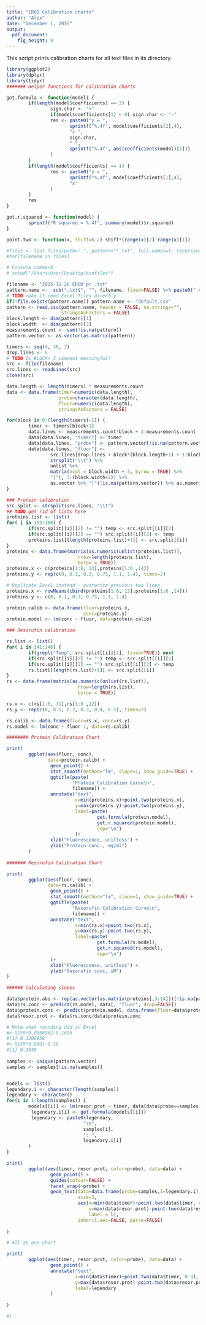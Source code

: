 ```yaml
---
title: "EROD Calibration charts"
author: "Alex"
date: "December 1, 2015"
output: 
  pdf_document: 
    fig_height: 8
---
```


This script prints calibration charts for all text files in its directory.

```r
library(ggplot2)
library(dplyr)
library(tidyr)
####### Helper functions for calibration charts

get.formula <- function(model) {
        if(length(model$coefficients) == 2) {
                sign.char <- "+"
                if(model$coefficients[1] < 0) sign.char <- "-"
                res <- paste0("y = ",
                       sprintf("%.4f", model$coefficients[2],4),
                       "x ",
                       sign.char,
                       " ",
                       sprintf("%.4f", abs(coefficients(model)[1]))
                )
        }
        if(length(model$coefficients) == 1) {
                res <- paste0("y = ",
                       sprintf("%.4f", model$coefficients[1],4),
                       "x"
                )    
        }
        res
}

get.r.squared <- function(model) {
        sprintf("R squared = %.4f", summary(model)$r.squared)
}

point.two <- function(x, shift=0.2) shift*(range(x)[2]-range(x)[1])
```

```r
#files <- list.files(path=".", pattern="*.txt", full.names=T, recursive=FALSE)
#for(filename in files)

# Console command
# setwd("/Users/User/Desktop/ecofiles")

filename <- "2015-11-26 EROD pr .txt"
pattern.name <-  sub(".txt$", "", filename, fixed=FALSE) %>% paste0(".csv")
# TODO make it read Excel files directly
if(!file.exists(pattern.name)) pattern.name <- "default.csv"
pattern <- read.csv(pattern.name, header = FALSE, na.strings="",
                    stringsAsFactors = FALSE)
block.length <- dim(pattern)[1]
block.width  <- dim(pattern)[2]
measurements.count <- sum(!is.na(pattern))
pattern.vector <- as.vector(as.matrix(pattern))

timers <- seq(0, 30, 2)
drop.lines <- 5
# TODO Is BLOCK= 3 comment meaningful?
src <- file(filename)
src.lines <- readLines(src)
close(src)

data.length <- length(timers) * measurements.count
data <- data.frame(timer=numeric(data.length),
                   probe=character(data.length),
                   fluor=numeric(data.length),
                   stringsAsFactors = FALSE)

for(block in 0:(length(timers)-1)) {
        timer <- timers[block+1]
        data.lines <- measurements.count*block + 1:measurements.count
        data[data.lines, "timer"] <- timer
        data[data.lines, "probe"] <- pattern.vector[!is.na(pattern.vector)]
        data[data.lines, "fluor"] <-
                src.lines[drop.lines + block*(block.length+1) + 1:block.length] %>%
                strsplit("\\t") %>%
                unlist %>%
                matrix(ncol = block.width + 3, byrow = TRUE) %>%
                "["(, 3:(block.width+2)) %>%
                as.vector %>% "["(!is.na(pattern.vector)) %>% as.numeric
}

### Protein calibration
src.split <- strsplit(src.lines, "\\t")
## TODO get rid of lists here
proteins.list <- list()
for( i in 153:160) {
        if(src.split[[i]][2] != "") temp <- src.split[[i]][2]
        if(src.split[[i]][2] == "") src.split[[i]][2] <- temp
        proteins.list[[length(proteins.list)+1]] <- src.split[[i]]
}
proteins <- data.frame(matrix(as.numeric(unlist(proteins.list)),
                          nrow=length(proteins.list),
                          byrow = TRUE))
proteins.x <- c(proteins[1:6, 13],proteins[1:6 ,14])
proteins.y <- rep(c(0, 0.1, 0.3, 0.75, 1.1, 1.4), times=2)

# Replicate Excel instead - overwrite previous two lines
proteins.x <- rowMeans(cbind(proteins[1:6, 13],proteins[1:6 ,14]))
proteins.y <- c(0, 0.1, 0.3, 0.75, 1.1, 1.4)

protein.calib <- data.frame(fluor=proteins.x,
                            conc=proteins.y)
protein.model <- lm(conc ~ fluor, data=protein.calib)

### Resorufin calibration

rs.list <- list()
for( i in 141:146) {
        if(grepl("Temp", src.split[[i]][2], fixed=TRUE)) next
        if(src.split[[i]][2] != "") temp <- src.split[[i]][2]
        if(src.split[[i]][2] == "") src.split[[i]][2] <- temp
        rs.list[[length(rs.list)+1]] <- src.split[[i]]
}
rs <- data.frame(matrix(as.numeric(unlist(rs.list)),
                          nrow=length(rs.list),
                          byrow = TRUE))

rs.x <- c(rs[1:6, 11],rs[1:6 ,12])
rs.y <- rep(c(0, 0.1, 0.2, 0.3, 0.4, 0.5), times=2)

rs.calib <- data.frame(fluor=rs.x, conc=rs.y)
rs.model <- lm(conc ~ fluor-1, data=rs.calib)

######## Protein Calibration Chart

print(
        ggplot(aes(fluor, conc),
               data=protein.calib) +
                geom_point() +
                stat_smooth(method="lm", slope=1, show_guide=TRUE) +
                ggtitle(paste(
                        "Protein Calibration Curve\n",
                        filename)) +
                annotate("text",
                         x=min(proteins.x)+point.two(proteins.x),
                         y=max(proteins.y)-point.two(proteins.y),
                         label=paste(
                                 get.formula(protein.model),
                                 get.r.squared(protein.model),
                                 sep="\n")
                         )+
                xlab("Fluorescence, unitless") +
                ylab("Protein conc., mg/ml")
        )
                     
####### Resorufin Calibration Chart

print(
        ggplot(aes(fluor, conc),
               data=rs.calib) +
                geom_point() +
                stat_smooth(method="lm", slope=1, show_guide=TRUE) +
                ggtitle(paste(
                        "Resorufin Calibration Curve\n",
                        filename)) +
                annotate("text",
                         x=min(rs.x)+point.two(rs.x),
                         y=max(rs.y)-point.two(rs.y),
                         label=paste(
                                 get.formula(rs.model),
                                 get.r.squared(rs.model),
                                 sep="\n")
                )+
                xlab("Fluorescence, unitless") +
                ylab("Resorufin conc, uM")
)

###### Calculating slopes

data$protein.abs <- rep(as.vector(as.matrix(proteins[,3:14]))[!is.na(pattern.vector)], times = length(timers))
data$rs.conc <- predict(rs.model, data[, "fluor", drop=FALSE])
data$protein.conc <- predict(protein.model, data.frame(fluor=data$protein.abs))
data$resor.prot <- data$rs.conc/data$protein.conc

# Note what rounding did in Excel
#> 5159*0.0000962-0.1656
#[1] 0.3306958
#> 5159*0.0001-0.16
#[1] 0.3559
        
samples <- unique(pattern.vector)
samples <- samples[!is.na(samples)]


models <- list()
legendary.i <- character(length(samples))
legendary <- character()
for(i in 1:length(samples)) {
        models[[i]] <- lm(resor.prot ~ timer, data[data$probe==samples[i], ])
         legendary.i[i] <- get.formula(models[[i]])
         legendary <- paste0(legendary, 
                            "\n",
                            samples[i],
                            ": ",
                            legendary.i[i]
        )
}

print(
        ggplot(aes(timer, resor.prot, color=probe), data=data) +
                geom_point() +
                guides(colour=FALSE) +
                facet_wrap(~probe) +
                geom_text(data=data.frame(probe=samples,l=legendary.i),
                          size=3,
                          aes(x=min(data$timer)+point.two(data$timer, 0.5),
                              y=max(data$resor.prot)-point.two(data$resor.prot, 0.2),
                              label = l),
                          inherit.aes=FALSE, parse=FALSE)
                
)

# All at one chart

print(
        ggplot(aes(timer, resor.prot, color=probe), data=data) +
                geom_point() +
                annotate("text",
                         x=min(data$timer)+point.two(data$timer, 0.3),
                         y=max(data$resor.prot)-point.two(data$resor.prot, 0.3),
                         label=legendary
                )
                
)

#}
```
